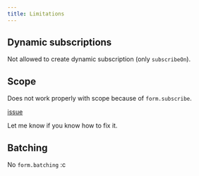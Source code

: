 ```yaml
---
title: Limitations
---
```


## Dynamic subscriptions

Not allowed to create dynamic subscription (only `subscribeOn`).

## Scope

Does not work properly with scope because of `form.subscribe`.

[issue](https://github.com/binjospookie/effector-final-form/issues/31)

Let me know if you know how to fix it.

## Batching

No `form.batching` :c
